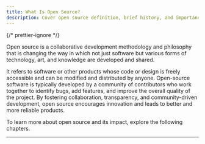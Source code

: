 ```yaml
---
title: What Is Open Source?
description: Cover open source definition, brief history, and importance. Learn how community-driven innovation empowers developers.
---
```



{/* prettier-ignore */}
<p class="lead">Open source is a collaborative development methodology and philosophy that is changing the way in which not just software but various forms of technology, art, and knowledge are developed and shared.</p>

It refers to software or other products whose code or design is freely accessible and can be modified and distributed by anyone. Open-source software is typically developed by a community of contributors who work together to identify bugs, add features, and improve the overall quality of the project. By fostering collaboration, transparency, and community-driven development, open source encourages innovation and leads to better and more reliable products.

To learn more about open source and its impact, explore the following chapters.

---

<GuideReadingTime />
